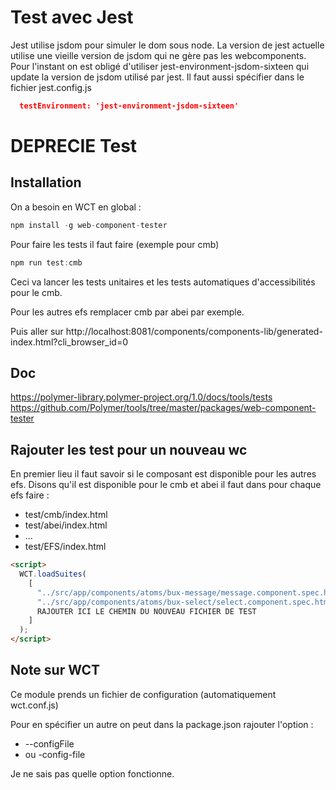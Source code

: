 
<Meta title="General|Test" />

# Test avec Jest

Jest utilise jsdom pour simuler le dom sous node.
La version de jest actuelle utilise une vieille version de jsdom qui
ne gère pas les webcomponents.
Pour l'instant on est obligé d'utiliser jest-environment-jsdom-sixteen qui update la version
de jsdom utilisé par jest. Il faut aussi spécifier dans le fichier jest.config.js

```json
  testEnvironment: 'jest-environment-jsdom-sixteen'
```

# DEPRECIE Test

## Installation

On a besoin en WCT en global :

```js
npm install -g web-component-tester
```

Pour faire les tests il faut faire (exemple pour cmb)

```js
npm run test:cmb
```

Ceci va lancer les tests unitaires et les tests automatiques d'accessibilités pour le cmb.

Pour les autres efs remplacer cmb par abei par exemple.

Puis aller sur http://localhost:8081/components/components-lib/generated-index.html?cli_browser_id=0

## Doc

https://polymer-library.polymer-project.org/1.0/docs/tools/tests
https://github.com/Polymer/tools/tree/master/packages/web-component-tester

## Rajouter les test pour un nouveau wc

En premier lieu il faut savoir si le composant est disponible pour les autres efs.
Disons qu'il est disponible pour le cmb et abei il faut dans pour chaque efs faire :

- test/cmb/index.html
- test/abei/index.html
- ...
- test/EFS/index.html

```html
<script>
  WCT.loadSuites(
    [
      "../src/app/components/atoms/bux-message/message.component.spec.html",
      "../src/app/components/atoms/bux-select/select.component.spec.html",
      RAJOUTER ICI LE CHEMIN DU NOUVEAU FICHIER DE TEST
    ]
  );
</script>
```

## Note sur WCT

Ce module prends un fichier de configuration (automatiquement wct.conf.js)

Pour en spécifier un autre on peut dans la package.json rajouter l'option :

- --configFile
- ou -config-file

Je ne sais pas quelle option fonctionne.
